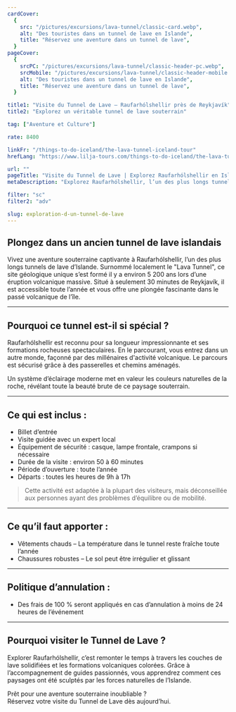 ```yaml
---
cardCover:
  {
    src: "/pictures/excursions/lava-tunnel/classic-card.webp",
    alt: "Des touristes dans un tunnel de lave en Islande",
    title: "Réservez une aventure dans un tunnel de lave",
  }
pageCover:
  {
    srcPC: "/pictures/excursions/lava-tunnel/classic-header-pc.webp",
    srcMobile: "/pictures/excursions/lava-tunnel/classic-header-mobile.webp",
    alt: "Des touristes dans un tunnel de lave en Islande",
    title: "Réservez une aventure dans un tunnel de lave",
  }

title1: "Visite du Tunnel de Lave – Raufarhólshellir près de Reykjavík"
title2: "Explorez un véritable tunnel de lave souterrain"

tag: ["Aventure et Culture"]

rate: 8400

linkFr: "/things-to-do-iceland/the-lava-tunnel-iceland-tour"
hrefLang: "https://www.lilja-tours.com/things-to-do-iceland/the-lava-tunnel-iceland-tour"

url: ""
pageTitle: "Visite du Tunnel de Lave | Explorez Raufarhólshellir en Islande"
metaDescription: "Explorez Raufarhólshellir, l’un des plus longs tunnels de lave d’Islande. Un voyage souterrain fascinant près de Reykjavík. Réservez votre visite dès maintenant."

filter: "sc"
filter2: "adv"

slug: exploration-d-un-tunnel-de-lave
---
```


## Plongez dans un ancien tunnel de lave islandais

Vivez une aventure souterraine captivante à Raufarhólshellir, l’un des plus longs tunnels de lave d’Islande. Surnommé localement le "Lava Tunnel", ce site géologique unique s’est formé il y a environ 5 200 ans lors d’une éruption volcanique massive. Situé à seulement 30 minutes de Reykjavík, il est accessible toute l’année et vous offre une plongée fascinante dans le passé volcanique de l’île.

---

## Pourquoi ce tunnel est-il si spécial ?

Raufarhólshellir est reconnu pour sa longueur impressionnante et ses formations rocheuses spectaculaires. En le parcourant, vous entrez dans un autre monde, façonné par des millénaires d'activité volcanique. Le parcours est sécurisé grâce à des passerelles et chemins aménagés.

Un système d’éclairage moderne met en valeur les couleurs naturelles de la roche, révélant toute la beauté brute de ce paysage souterrain.

---

## Ce qui est inclus :

- Billet d’entrée
- Visite guidée avec un expert local
- Équipement de sécurité : casque, lampe frontale, crampons si nécessaire
- Durée de la visite : environ 50 à 60 minutes
- Période d’ouverture : toute l’année
- Départs : toutes les heures de 9h à 17h

> Cette activité est adaptée à la plupart des visiteurs, mais déconseillée aux personnes ayant des problèmes d’équilibre ou de mobilité.

---

## Ce qu’il faut apporter :

- Vêtements chauds – La température dans le tunnel reste fraîche toute l’année
- Chaussures robustes – Le sol peut être irrégulier et glissant

---

## Politique d’annulation :

- Des frais de 100 % seront appliqués en cas d’annulation à moins de 24 heures de l’événement

---

## Pourquoi visiter le Tunnel de Lave ?

Explorer Raufarhólshellir, c’est remonter le temps à travers les couches de lave solidifiées et les formations volcaniques colorées. Grâce à l’accompagnement de guides passionnés, vous apprendrez comment ces paysages ont été sculptés par les forces naturelles de l’Islande.

Prêt pour une aventure souterraine inoubliable ?  
Réservez votre visite du Tunnel de Lave dès aujourd’hui.

<script
  type="text/javascript"
  src="https://widgets.bokun.io/assets/javascripts/apps/build/BokunWidgetsLoader.js?bookingChannelUUID=97236c68-b945-4a96-8587-660bdc4c45fd"
  async
></script>

<div
  class="bokunWidget"
  data-src="https://widgets.bokun.io/online-sales/97236c68-b945-4a96-8587-660bdc4c45fd/experience-calendar/10982"
></div>
